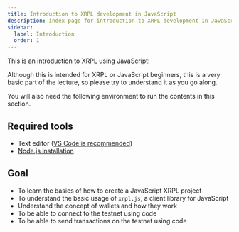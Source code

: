 ```yaml
--- 
title: Introduction to XRPL development in JavaScript
description: index page for introduction to XRPL development in JavaScript
sidebar: 
  label: Introduction
  order: 1
---
```


This is an introduction to XRPL using JavaScript!

Although this is intended for XRPL or JavaScript beginners, this is a very basic part of the lecture, so please try to understand it as you go along.

You will also need the following environment to run the contents in this section.

## Required tools

- Text editor ([VS Code is recommended](/editor/install/))
- [Node.js installation](/getting-started/node-js/)

## Goal

- To learn the basics of how to create a JavaScript XRPL project
- To understand the basic usage of `xrpl.js`, a client library for JavaScript
- Understand the concept of wallets and how they work
- To be able to connect to the testnet using code
- To be able to send transactions on the testnet using code
